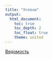 ```yaml
---
title: "Успехи"
output: 
  html_document:
    toc: true
    toc_depth: 2
    toc_float: true
    theme: united
---
```


<a href="https://docs.google.com/spreadsheets/d/1_wS6A9Ay5pa1oAb-PYMp5FW-fbrwebgMplTYIrjCpjA/edit?usp=sharing" title=>Ведомость</a>
